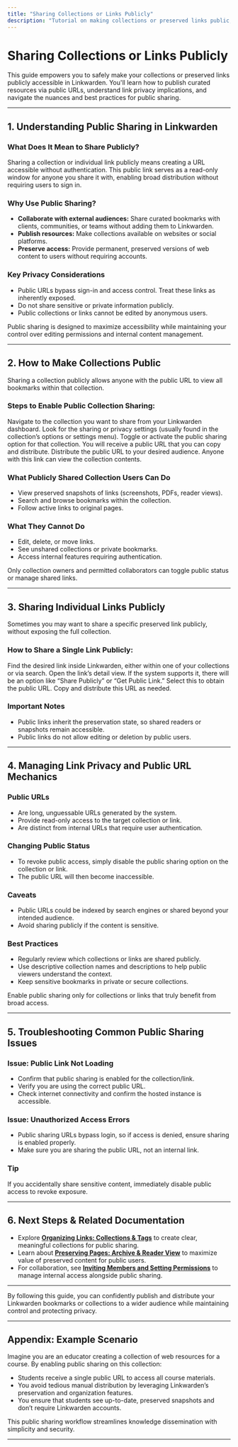 ```yaml
---
title: "Sharing Collections or Links Publicly"
description: "Tutorial on making collections or preserved links public, understanding link privacy, and the mechanics and caveats of public URLs. Empowers users to publish curated resources safely and effectively."
---
```


# Sharing Collections or Links Publicly

This guide empowers you to safely make your collections or preserved links publicly accessible in Linkwarden. You'll learn how to publish curated resources via public URLs, understand link privacy implications, and navigate the nuances and best practices for public sharing.

---

## 1. Understanding Public Sharing in Linkwarden

### What Does It Mean to Share Publicly?
Sharing a collection or individual link publicly means creating a URL accessible without authentication. This public link serves as a read-only window for anyone you share it with, enabling broad distribution without requiring users to sign in.

### Why Use Public Sharing?
- **Collaborate with external audiences:** Share curated bookmarks with clients, communities, or teams without adding them to Linkwarden.
- **Publish resources:** Make collections available on websites or social platforms.
- **Preserve access:** Provide permanent, preserved versions of web content to users without requiring accounts.

### Key Privacy Considerations
- Public URLs bypass sign-in and access control. Treat these links as inherently exposed.
- Do not share sensitive or private information publicly.
- Public collections or links cannot be edited by anonymous users.

<Tip>
Public sharing is designed to maximize accessibility while maintaining your control over editing permissions and internal content management.
</Tip>

---

## 2. How to Make Collections Public

Sharing a collection publicly allows anyone with the public URL to view all bookmarks within that collection.

### Steps to Enable Public Collection Sharing:

<Steps>
<Step title="Open Your Collection">
Navigate to the collection you want to share from your Linkwarden dashboard.
</Step>
<Step title="Find the Sharing Option">
Look for the sharing or privacy settings (usually found in the collection’s options or settings menu).
</Step>
<Step title="Enable Public Access">
Toggle or activate the public sharing option for that collection.
You will receive a public URL that you can copy and distribute.
</Step>
<Step title="Share the URL Carefully">
Distribute the public URL to your desired audience. Anyone with this link can view the collection contents.
</Step>
</Steps>

### What Publicly Shared Collection Users Can Do
- View preserved snapshots of links (screenshots, PDFs, reader views).
- Search and browse bookmarks within the collection.
- Follow active links to original pages.

### What They Cannot Do
- Edit, delete, or move links.
- See unshared collections or private bookmarks.
- Access internal features requiring authentication.

<Note>
Only collection owners and permitted collaborators can toggle public status or manage shared links.
</Note>

---

## 3. Sharing Individual Links Publicly

Sometimes you may want to share a specific preserved link publicly, without exposing the full collection.

### How to Share a Single Link Publicly:

<Steps>
<Step title="Locate the Link">
Find the desired link inside Linkwarden, either within one of your collections or via search.
</Step>
<Step title="Get Link Details">
Open the link’s detail view.
</Step>
<Step title="Generate Public URL">
If the system supports it, there will be an option like “Share Publicly” or “Get Public Link.” Select this to obtain the public URL.
</Step>
<Step title="Share the Public Link">
Copy and distribute this URL as needed.
</Step>
</Steps>

### Important Notes
- Public links inherit the preservation state, so shared readers or snapshots remain accessible.
- Public links do not allow editing or deletion by public users.

---

## 4. Managing Link Privacy and Public URL Mechanics

### Public URLs
- Are long, unguessable URLs generated by the system.
- Provide read-only access to the target collection or link.
- Are distinct from internal URLs that require user authentication.

### Changing Public Status
- To revoke public access, simply disable the public sharing option on the collection or link.
- The public URL will then become inaccessible.

### Caveats
- Public URLs could be indexed by search engines or shared beyond your intended audience.
- Avoid sharing publicly if the content is sensitive.

### Best Practices
- Regularly review which collections or links are shared publicly.
- Use descriptive collection names and descriptions to help public viewers understand the context.
- Keep sensitive bookmarks in private or secure collections.

<Tip>
Enable public sharing only for collections or links that truly benefit from broad access.
</Tip>

---

## 5. Troubleshooting Common Public Sharing Issues

### Issue: Public Link Not Loading
- Confirm that public sharing is enabled for the collection/link.
- Verify you are using the correct public URL.
- Check internet connectivity and confirm the hosted instance is accessible.

### Issue: Unauthorized Access Errors
- Public sharing URLs bypass login, so if access is denied, ensure sharing is enabled properly.
- Make sure you are sharing the public URL, not an internal link.

### Tip
If you accidentally share sensitive content, immediately disable public access to revoke exposure.

---

## 6. Next Steps & Related Documentation

- Explore **[Organizing Links: Collections & Tags](guides/getting-started/collections-and-tags-basics.md)** to create clear, meaningful collections for public sharing.
- Learn about **[Preserving Pages: Archive & Reader View](guides/getting-started/preserving-and-reading-links.md)** to maximize value of preserved content for public users.
- For collaboration, see **[Inviting Members and Setting Permissions](guides/collaboration-and-sharing/inviting-collaborators.md)** to manage internal access alongside public sharing.

---

By following this guide, you can confidently publish and distribute your Linkwarden bookmarks or collections to a wider audience while maintaining control and protecting privacy.

---

## Appendix: Example Scenario

Imagine you are an educator creating a collection of web resources for a course. By enabling public sharing on this collection:

- Students receive a single public URL to access all course materials.
- You avoid tedious manual distribution by leveraging Linkwarden’s preservation and organization features.
- You ensure that students see up-to-date, preserved snapshots and don’t require Linkwarden accounts.

This public sharing workflow streamlines knowledge dissemination with simplicity and security.


---



